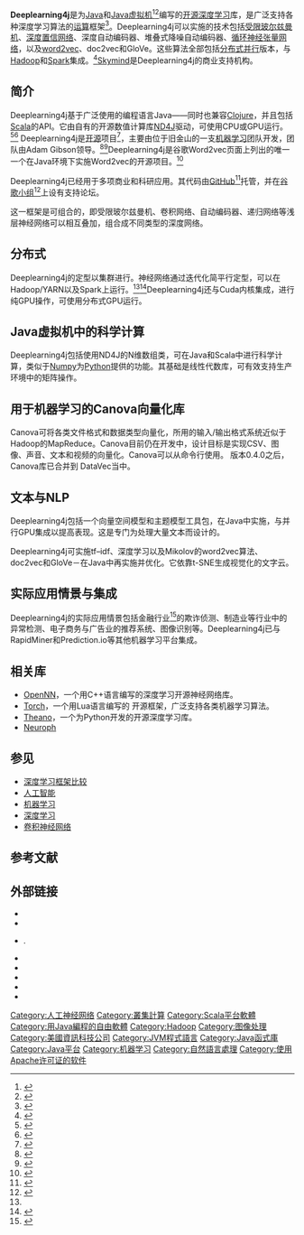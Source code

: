 {{TA|G1=IT}}
{{Infobox software
| name                   = Deeplearning4j
| logo                   = 
| screenshot             = 
| caption                =
| collapsible            =
| author                 = [[Adam_Gibson|Adam Gibson]]
| developer              = [https://github.com/SkymindIO/deeplearning4j/graphs/contributors 众多]
| released               =
| latest release version = 0.0.4
| latest release date    = {{Start date and age|2015|08|24|df=yes}}
| latest preview version = 
| latest preview date    = <!-- {{Start date and age|YYYY|MM|DD}} -->
| frequently updated     = <!-- DO NOT include this parameter unless you know what it does -->
| programming language   = [[Java|Java]], [[Scala|Scala]], [[CUDA|CUDA]], [[C语言|C]]
| operating system       = [[Linux|Linux]], [[macOS|macOS]], [[Windows|Windows]], [[Android|Android]]
| platform               = [[跨平台|跨平台]]
| size                   =
| language               = 
| status                 = 活跃
| genre                  = [[自然语言处理|自然语言处理]], [[深度学习|深度学习]], [[机器视觉|机器视觉]], [[人工智能|人工智能]]
| license                = [[Apache许可证|Apache许可证2.0]]
| website                = {{URL|http://deeplearning4j.org}}
}}

'''Deeplearning4j'''是为[[Java|Java]]和[[Java虚拟机|Java虚拟机]]<ref name="wired">{{cite web|first=Cade|last=Metz|title=The Mission to Bring Google's AI to the Rest of the World|work=[[Wired.com|Wired.com]]|date=2014-06-02|url=http://www.wired.com/2014/06/skymind-deep-learning/|accessdate=2014-06-28|archive-date=2014-06-29|archive-url=https://web.archive.org/web/20140629065833/http://www.wired.com/2014/06/skymind-deep-learning/|dead-url=no}}</ref><ref>{{cite web|url=http://www.businessweek.com/articles/2014-06-03/teaching-smaller-companies-how-to-probe-deep-learning-on-their-own|title=Deep Learning for (Some of) the People|last=Vance|first=Ashlee|work=[[Bloomberg_Businessweek|Bloomberg Businessweek]]|date=2014-06-03|accessdate=2014-06-28|archive-date=2014-06-25|archive-url=https://web.archive.org/web/20140625071114/http://www.businessweek.com/articles/2014-06-03/teaching-smaller-companies-how-to-probe-deep-learning-on-their-own|dead-url=no}}</ref>编写的[[开源|开源]][[深度学习|深度学习]]库，是广泛支持各种深度学习算法的[[运算|运算]]框架<ref>{{cite web|url=http://venturebeat.com/2015/11/14/deep-learning-frameworks/|title=Want an open-source deep learning framework? Take your pick|last=Novet|first=Jordan|work=[[VentureBeat|VentureBeat]]|date=2015-11-14|accessdate=2015-11-24|archive-date=2015-11-27|archive-url=https://web.archive.org/web/20151127042342/http://venturebeat.com/2015/11/14/deep-learning-frameworks/|dead-url=no}}</ref>。Deeplearning4j可以实施的技术包括[[受限玻尔兹曼机|受限玻尔兹曼机]]、[[深度置信网络|深度置信网络]]、深度自动编码器、堆叠式降噪自动编码器、[[循环神经张量网络|循环神经张量网络]]，以及[[word2vec|word2vec]]、doc2vec和GloVe。这些算法全部包括[[分布式|分布式]][[并行|并行]]版本，与[[Hadoop|Hadoop]]和[[Apache_Spark|Spark]]集成。<ref>{{cite web|url=https://www.youtube.com/watch?v=LCsc1hFuNac&feature=youtu.be|title=Adam Gibson, DeepLearning4j on Spark and Data Science on JVM with nd4j, SF Spark @Galvanize 20150212|last=TV|first=Functional|work=SF Spark Meetup|date=2015-02-12|accessdate=2015-03-01|archive-date=2015-12-26|archive-url=https://web.archive.org/web/20151226235648/https://www.youtube.com/watch?v=LCsc1hFuNac&feature=youtu.be|dead-url=no}}</ref>[[Skymind|Skymind]]是Deeplearning4j的商业支持机构。

== 简介 ==
Deeplearning4j基于广泛使用的编程语言Java——同时也兼容[[Clojure|Clojure]]，并且包括[[Scala|Scala]]的API。它由自有的开源数值计算库[[ND4J|ND4J]]驱动，可使用CPU或GPU运行。<ref name="om">{{cite web|first=Derrick|last=Harris|title=A startup called Skymind launches, pushing open source deep learning|work=[[GigaOM.com|GigaOM.com]]|date=2014-06-02|url=http://gigaom.com/2014/06/02/a-startup-called-skymind-launches-pushing-open-source-deep-learning/|accessdate=2014-06-29|archive-date=2014-06-28|archive-url=https://web.archive.org/web/20140628031148/http://gigaom.com/2014/06/02/a-startup-called-skymind-launches-pushing-open-source-deep-learning/|dead-url=no}}</ref><ref name="vb">{{cite web|first=Jordan|last=Novet|title=Skymind launches with open-source, plug-and-play deep learning features for your app|date=2014-06-02|url=http://venturebeat.com/2014/06/02/skymind-launches-with-open-source-plug-and-play-deep-learning-features-for-your-app//|accessdate=2014-06-29|archive-date=2014-06-28|archive-url=https://web.archive.org/web/20140628065946/http://venturebeat.com/2014/06/02/skymind-launches-with-open-source-plug-and-play-deep-learning-features-for-your-app/|dead-url=no}}</ref> Deeplearning4j是[[开源|开源]]项目<ref>{{cite web|title=Github Repository|url=https://github.com/agibsonccc/java-deeplearning|accessdate=2016-03-27|archive-date=2019-09-24|archive-url=https://web.archive.org/web/20190924233626/https://github.com/eclipse/deeplearning4j|dead-url=no}}</ref>，主要由位于旧金山的一支[[机器学习|机器学习]]团队开发，团队由Adam Gibson领导。<ref name="deeplearning4j.org">{{cite web|url=http://deeplearning4j.org/|title=deeplearning4j.org|accessdate=2016-03-27|archive-date=2016-03-30|archive-url=https://web.archive.org/web/20160330205423/http://deeplearning4j.org/|dead-url=no}}</ref><ref>{{cite web|title=Crunchbase Profile|url=http://www.crunchbase.com/person/adam-gibson|accessdate=2016-03-27|archive-date=2017-07-31|archive-url=https://web.archive.org/web/20170731113033/https://www.crunchbase.com/person/adam-gibson|dead-url=no}}</ref>Deeplearning4j是谷歌Word2vec页面上列出的唯一一个在Java环境下实施Word2vec的开源项目。<ref>{{cite web|title=Google Code|url=https://code.google.com/p/word2vec/|accessdate=2016-03-27|archive-date=2016-03-10|archive-url=https://web.archive.org/web/20160310194120/https://code.google.com/p/word2vec/|dead-url=no}}</ref>

Deeplearning4j已经用于多项商业和科研应用。其代码由[[GitHub|GitHub]]<ref>{{cite web|url=https://github.com/piskvorky/gensim|title=GitHub - piskvorky/gensim: Topic Modelling for Humans|author=piskvorky|date=|work=GitHub|accessdate=2016-03-27|archive-date=2016-02-01|archive-url=https://web.archive.org/web/20160201030941/https://github.com/piskvorky/gensim|dead-url=no}}</ref>托管，并在[[Google_groups|谷歌小组]]<ref>{{cite web|url=https://groups.google.com/forum/#!forum/deeplearning4j|title=Google Groups|author=|date=|work=google.com|accessdate=2016-03-27|archive-date=2011-01-22|archive-url=http://arquivo.pt/wayback/20110122130054/https://groups.google.com/forum/#!forum/deeplearning4j|dead-url=no}}</ref>上设有支持论坛。 

这一框架是可组合的，即受限玻尔兹曼机、卷积网络、自动编码器、递归网络等浅层神经网络可以相互叠加，组合成不同类型的深度网络。

== 分布式 ==
Deeplearning4j的定型以集群进行。神经网络通过迭代化简平行定型，可以在Hadoop/YARN以及Spark上运行。<ref name="deeplearning4j.org"/><ref>{{cite web|url=https://github.com/emsixteeen/IterativeReduce|title=Iterative reduce|accessdate=2016-03-27|archive-date=2018-06-10|archive-url=https://web.archive.org/web/20180610234359/https://github.com/emsixteeen/IterativeReduce|dead-url=no}}</ref>Deeplearning4j还与Cuda内核集成，进行纯GPU操作，可使用分布式GPU运行。

== Java虚拟机中的科学计算 ==
Deeplearning4j包括使用ND4J的N维数组类，可在Java和Scala中进行科学计算，类似于[[Numpy|Numpy]]为[[Python|Python]]提供的功能。其基础是线性代数库，可有效支持生产环境中的矩阵操作。

== 用于机器学习的Canova向量化库 ==
Canova可将各类文件格式和数据类型向量化，所用的输入/输出格式系统近似于Hadoop的MapReduce。Canova目前仍在开发中，设计目标是实现CSV、图像、声音、文本和视频的向量化。Canova可以从命令行使用。
版本0.4.0之后，Canova库已合并到 DataVec当中。

== 文本与NLP ==
Deeplearning4j包括一个向量空间模型和主题模型工具包，在Java中实施，与并行GPU集成以提高表现。这是专门为处理大量文本而设计的。

Deeplearning4j可实施tf–idf、深度学习以及Mikolov的word2vec算法、doc2vec和GloVe－在Java中再实施并优化。它依靠t-SNE生成视觉化的文字云。

== 实际应用情景与集成 ==
Deeplearning4j的实际应用情景包括金融行业<ref>{{cite web|url=http://www.skymind.io/finance/|title=FINANCE & FRAUD|author=|date=|work=Skymind|access-date=2016-03-27|archive-url=https://web.archive.org/web/20160310082208/http://www.skymind.io/finance/|archive-date=2016-03-10|dead-url=yes}}</ref>的欺诈侦测、制造业等行业中的异常检测、电子商务与广告业的推荐系统、图像识别等。Deeplearning4j已与RapidMiner和Prediction.io等其他机器学习平台集成。

== 相关库 ==
* [[OpenNN|OpenNN]]，一个用C++语言编写的深度学习开源神经网络库。
* [[Torch_(机器学习框架)|Torch]]，一个用Lua语言编写的 开源框架，广泛支持各类机器学习算法。
* [[Theano|Theano]]，一个为Python开发的开源深度学习库。
* [[Neuroph|Neuroph]]

== 参见 ==
* [[深度学习框架比较|深度学习框架比较]]
* [[人工智能|人工智能]]
* [[机器学习|机器学习]]
* [[深度学习|深度学习]]
* [[卷积神经网络|卷积神经网络]]

== 参考文献 ==
{{Reflist}}

== 外部链接 ==
* {{Official|http://www.deeplearning4j.org/zh-index}}
* {{Cite web|url=https://github.com/deeplearning4j|title=Deeplearning4j Github Repositories|access-date=2016-03-27|archive-date=2021-02-27|archive-url=https://web.archive.org/web/20210227094159/https://github.com/deeplearning4j|dead-url=no}}
* {{Cite web|url=http://deeplearning4j.org/compare-dl4j-torch7-pylearn.html|title=Deeplearning4j vs. Torch vs. Caffe vs. Theano|access-date=2016-03-27|archive-date=2016-05-30|archive-url=https://web.archive.org/web/20160530104456/http://deeplearning4j.org/compare-dl4j-torch7-pylearn.html|dead-url=yes}}<cite class="citation web" contenteditable="false"></cite><cite class="citation web" contenteditable="false">.</cite><span class="Z3988" title="ctx_ver=Z39.88-2004&rfr_id=info%3Asid%2Fen.wikipedia.org%3ADeeplearning4j&rft.btitle=Deeplearning4j+vs.+Torch+vs.+Caffe+vs.+Theano&rft.genre=unknown&rft_id=http%3A%2F%2Fdeeplearning4j.org%2Fcompare-dl4j-torch7-pylearn.html&rft_val_fmt=info%3Aofi%2Ffmt%3Akev%3Amtx%3Abook" contenteditable="false"> </span>
* {{Cite web|url=http://deeplearning4j.org/canova.html|title=Canova: A General Vectorization Lib for Machine Learning|access-date=2016-03-27|archive-date=2016-06-12|archive-url=https://web.archive.org/web/20160612171403/http://deeplearning4j.org/canova.html|dead-url=yes}}
* {{Cite web|url=http://nd4j.org|title=ND4J: N-Dimensional Arrays for Java and Scala, A Linear Algebra Library|access-date=2022-03-11|archive-date=2020-06-01|archive-url=https://web.archive.org/web/20200601013308/https://nd4j.org/|dead-url=yes}}
* {{Cite web|url=https://flink.apache.org/|title=Apache Flink|access-date=2016-03-27|archive-date=2018-12-26|archive-url=https://web.archive.org/web/20181226025402/https://flink.apache.org/|dead-url=no}}
* {{Cite web|url=http://www.oraclejavamagazine-digital.com/javamagazine/may_june_2015?sub_id=DJ9kzXBnuXELe#pg58|title=Java Magazine by Oracle: Deep Learning in Java|access-date=2016-03-27|archive-date=2015-09-24|archive-url=https://web.archive.org/web/20150924061240/http://www.oraclejavamagazine-digital.com/javamagazine/may_june_2015?sub_id=DJ9kzXBnuXELe#pg58|dead-url=no}}
* {{Cite web|url=https://gitter.im/deeplearning4j/deeplearning4j|title=Deeplearning4j Community of Gitter Chat|access-date=2016-03-27|archive-date=2020-08-03|archive-url=https://web.archive.org/web/20200803164820/https://gitter.im/deeplearning4j/deeplearning4j|dead-url=no}}

{{深度学习软件}}

[[Category:人工神经网络|Category:人工神经网络]]
[[Category:叢集計算|Category:叢集計算]]
[[Category:Scala平台軟體|Category:Scala平台軟體]]
[[Category:用Java編程的自由軟體|Category:用Java編程的自由軟體]]
[[Category:Hadoop|Category:Hadoop]]
[[Category:图像处理|Category:图像处理]]
[[Category:美國資訊科技公司|Category:美國資訊科技公司]]
[[Category:JVM程式語言|Category:JVM程式語言]]
[[Category:Java函式庫|Category:Java函式庫]]
[[Category:Java平台|Category:Java平台]]
[[Category:机器学习|Category:机器学习]]
[[Category:自然語言處理|Category:自然語言處理]]
[[Category:使用Apache许可证的软件|Category:使用Apache许可证的软件]]
